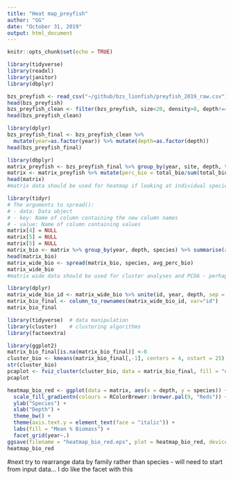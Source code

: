 ```yaml
---
title: "Heat map_preyfish"
author: "GG"
date: "October 31, 2019"
output: html_document
---
```


```r
knitr::opts_chunk$set(echo = TRUE)
```

```r
library(tidyverse)
library(readxl)
library(janitor)
library(dbplyr)
```
```r
bzs_preyfish <- read_csv("~/github/bzs_lionfish/preyfish_2019_raw.csv")
head(bzs_preyfish)
bzs_preyfish_clean <- filter(bzs_preyfish, size<20, density>0, depth!=45)
head(bzs_preyfish_clean)
```


```r

library(dplyr)
bzs_preyfish_final <- bzs_preyfish_clean %>%
  mutate(year=as.factor(year)) %>% mutate(depth=as.factor(depth))
head(bzs_preyfish_final)
```

```r
library(dbplyr)
matrix_preyfish <- bzs_preyfish_final %>% group_by(year, site, depth, transect, species) %>% summarise(total_den = sum(density), total_bio = sum(biomass)) 
matrix <- matrix_preyfish %>% mutate(perc_bio = total_bio/sum(total_bio), perc_den = total_den/sum(total_den))
head(matrix)
#matrix data should be used for heatmap if looking at individual species
```

```r

library(tidyr)
# The arguments to spread():
# - data: Data object
# - key: Name of column containing the new column names
# - value: Name of column containing values
matrix[4] = NULL
matrix[5] = NULL
matrix[5] = NULL
matrix_bio <- matrix %>% group_by(year, depth, species) %>% summarise(avg_perc_bio = mean(perc_bio))
head(matrix_bio)
matrix_wide_bio <- spread(matrix_bio, species, avg_perc_bio)
matrix_wide_bio
#matrix wide data should be used for cluster analyses and PCOA - perhaps average by depth across years? 
```


```r
library(dplyr)
matrix_wide_bio_id <- matrix_wide_bio %>% unite(id, year, depth, sep = "_", remove = TRUE)
matrix_bio_final <- column_to_rownames(matrix_wide_bio_id, var="id")
matrix_bio_final
```

```r

library(tidyverse)  # data manipulation
library(cluster)    # clustering algorithms
library(factoextra)
```


```r
library(ggplot2)
matrix_bio_final[is.na(matrix_bio_final)] <-0
cluster_bio <- kmeans(matrix_bio_final[,-1], centers = 4, nstart = 25)
str(cluster_bio)
pcaplot <- fviz_cluster(cluster_bio, data = matrix_bio_final, fill = "darkblue") + ylim(-2.5,4.5) + xlim(-5, 10) + theme_classic()
pcaplot
```

```r
heatmap_bio_red <- ggplot(data = matrix, aes(x = depth, y = species)) + geom_tile(aes(y = reorder(species, perc_bio, mean, order = TRUE), fill = perc_bio*100), color = "red4", width = 0.85) +
  scale_fill_gradientn(colours = RColorBrewer::brewer.pal(9, "Reds")) +
  ylab("Species") +
  xlab("Depth") +  
  theme_bw() +
  theme(axis.text.y = element_text(face = "italic")) +
  labs(fill = "Mean % Biomass") +
  facet_grid(year~.)
ggsave(filename = "heatmap_bio_red.eps", plot = heatmap_bio_red, device = "eps", path = "~/github/Lionfish_reassessment")
heatmap_bio_red
```

#next try to rearrange data by family rather than species - will need to start from input data...
I do like the facet with this 

